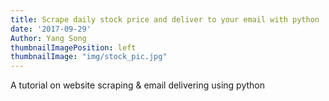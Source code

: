 ```yaml
---
title: Scrape daily stock price and deliver to your email with python
date: '2017-09-29'
Author: Yang Song
thumbnailImagePosition: left
thumbnailImage: "img/stock_pic.jpg"
---
```


A tutorial on website scraping & email delivering using python
<!--more-->